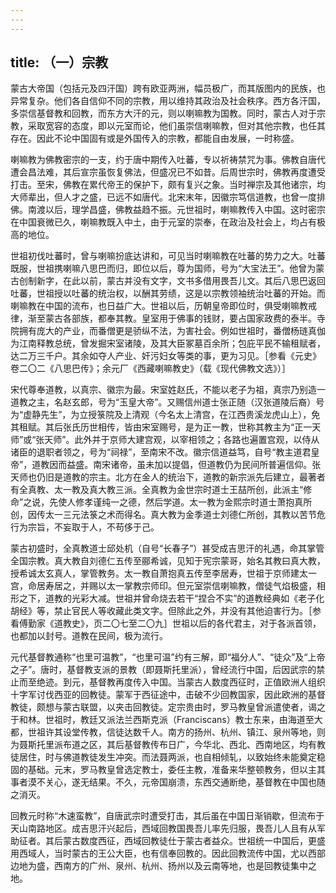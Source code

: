 ```yaml
---
---
---
```

title: （一）宗教
---



蒙古大帝国（包括元及四汗国）跨有欧亚两洲，幅员极广，而其版图内的民族，也异常复杂。他们各自信仰不同的宗教，用以维持其政治及社会秩序。西方各汗国，多崇信基督教和回教，而东方大汗的元，则以喇嘛教为国教。同时，蒙古人对于宗教，采取宽容的态度，即以元室而论，他们虽崇信喇嘛教，但对其他宗教，也任其存在。因此不论中国固有或是外国传入的宗教，都能自由发展，一时称盛。

喇嘛教为佛教密宗的一支，约于唐中期传入吐蕃，专以祈祷禁咒为事。佛教自唐代遭会昌法难，其后宣宗虽恢复佛法，但盛况已不如昔。后周世宗时，佛教再度遭受打击。至宋，佛教在累代帝王的保护下，颇有复兴之象。当时禅宗及其他诸宗，均大师辈出，但人才之盛，已远不如唐代。北宋末年，因徽宗笃信道教，也曾一度排佛。南渡以后，理学昌盛，佛教益趋不振。元世祖时，喇嘛教传入中国。这时密宗在中国衰微已久，喇嘛教既入中土，由于元室的崇奉，在政治及社会上，均占有极高的地位。

世祖初伐吐蕃时，曾与喇嘛扮底达讲和，可见当时喇嘛教在吐蕃的势力之大。吐蕃既服，世祖携喇嘛八思巴而归，即位以后，尊为国师，号为“大宝法王”。他曾为蒙古创制新字，在此以前，蒙古并没有文字，文书多借用畏吾儿文。其后八思巴返回吐蕃，世祖授以吐蕃的统治权，以酬其劳绩，这是以宗教领袖统治吐蕃的开始。而喇嘛教在中国的流布，也日益广大。世祖以后，历朝皇帝即位时，俱受喇嘛教戒律，渐至蒙古各部族，都奉其教。皇室用于佛事的钱财，要占国家政费的泰半。寺院拥有庞大的产业，而番僧更是骄纵不法，为害社会。例如世祖时，番僧杨琏真伽为江南释教总统，曾发掘宋室诸陵，及其大臣冢墓百余所；包庇平民不输租赋者，达二万三千户。其余如夺人产业、奸污妇女等类的事，更为习见。［参看《元史》卷二〇二《八思巴传》；余元厂《西藏喇嘛教史》（载《现代佛教文选》）］

宋代尊奉道教，以真宗、徽宗为最。宋室姓赵氏，不能以老子为祖，真宗乃别造一道教之主，名赵玄郎，号为“玉皇大帝”。又赐信州道士张正随（汉张道陵后裔）号为“虚静先生”，为立授箓院及上清观（今名太上清宫，在江西贵溪龙虎山上），免其租赋。其后张氏历世相传，皆由宋室赐号，是为正一教，世称其教主为“正一天师”或“张天师”。此外并于京师大建宫观，以宰相领之；各路也遍置宫观，以侍从诸臣的退职者领之，号为“祠禄”，至南宋不改。徽宗信道益笃，自号“教主道君皇帝”，道教因而益盛。南宋诸帝，虽未加以提倡，但道教仍为民间所普遍信仰。张天师也仍旧是道教的宗主。北方在金人的统治下，道教的新宗派先后建立，最著者有全真教、太一教及真大教三派。全真教为金世宗时道士王喆所创，此派主“修命”之说，先使人修孝谨纯一之德，然后学道。太一教为金熙宗时道士萧抱真所创，因传太一三元法箓之术而得名。真大教为金季道士刘德仁所创，其教以苦节危行为宗旨，不妄取于人，不苟侈于己。

蒙古初盛时，全真教道士邱处机（自号“长春子”）甚受成吉思汗的礼遇，命其掌管全国宗教。真大教自刘德仁五传至郦希诚，见知于宪宗蒙哥，始名其教曰真大教，授希诚太玄真人，掌管教务。太一教自萧抱真五传至李居寿，世祖于京师建太一宫，命居寿居之，并赐以太一掌教宗师印。但元室崇信喇嘛教，僧徒气焰极盛，相形之下，道教的光彩大减。世祖并曾命烧去若干“捏合不实”的道教经典如《老子化胡经》等，禁止官民人等收藏此类文字。但除此之外，并没有其他迫害行为。［参看傅勤家《道教史》，页二〇七至二〇九］世祖以后的各代君主，对于各派首领，也都加以封号。道教在民间，极为流行。

元代基督教通称“也里可温教”，“也里可温”约有三解，即“福分人”、“徒众”及“上帝之子”。唐时，基督教支派的景教（即聂斯托里派），曾经流行中国，后因武宗的禁止而至绝迹。到元，基督教再度传入中国。当蒙古人数度西征时，正值欧洲人组织十字军讨伐西亚的回教徒。蒙军于西征途中，击破不少回教国家，因此欧洲的基督教徒，颇想与蒙古联盟，以夹击回教徒。定宗贵由时，罗马教皇曾派遣使者，谒之于和林。世祖时，教廷又派法兰西斯克派（Franciscans）教士东来，由海道至大都，世祖许其设堂传教，信徒达数千人。南方的扬州、杭州、镇江、泉州等地，则为聂斯托里派布道之区，其后基督教传布日广，今华北、西北、西南地区，均有教徒居住，时与佛道教徒发生冲突。而法聂两派，也自相倾轧，以致始终未能奠定稳固的基础。元末，罗马教皇曾选定教士，委任主教，准备来华整顿教务，但以主其事者漠不关心，遂无结果。不久，元帝国崩溃，东西交通断绝，基督教在中国也随之消灭。

回教元时称“木速蛮教”，自唐武宗时遭受打击，其后虽在中国日渐销歇，但流布于天山南路地区。成吉思汗兴起后，西域回教国畏吾儿率先归服，畏吾儿人且有从军助征者。其后蒙古数度西征，西域回教徒仕于蒙古者益众。世祖统一中国后，更盛用西域人，当时蒙古的王公大臣，也有信奉回教的。因此回教流传中国，尤以西部边地为盛，西南方的广州、泉州、杭州、扬州以及云南等地，也是回教徒集中之地。